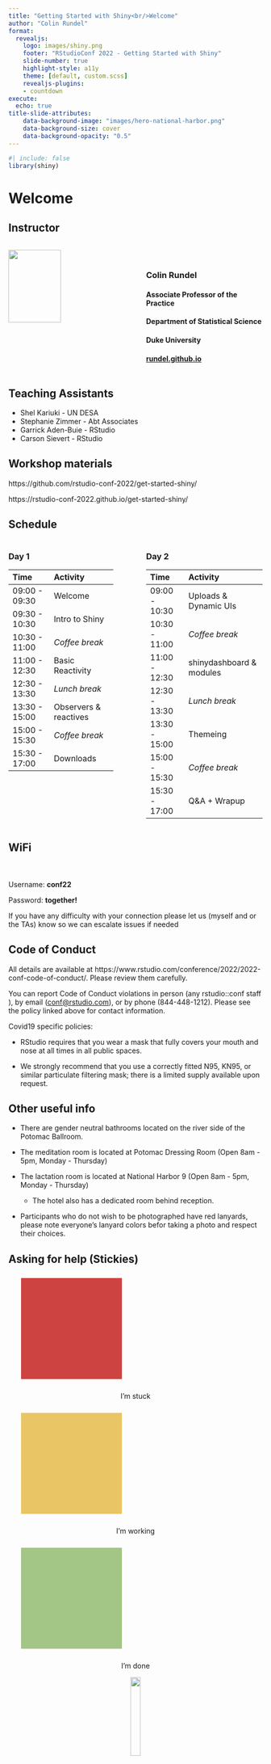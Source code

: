 ```yaml
---
title: "Getting Started with Shiny<br/>Welcome"
author: "Colin Rundel"
format: 
  revealjs:
    logo: images/shiny.png
    footer: "RStudioConf 2022 - Getting Started with Shiny"
    slide-number: true
    highlight-style: a11y
    theme: [default, custom.scss]
    revealjs-plugins:
    - countdown
execute:
  echo: true
title-slide-attributes:
    data-background-image: "images/hero-national-harbor.png"
    data-background-size: cover
    data-background-opacity: "0.5"
---
```


```r
#| include: false
library(shiny)
```

# Welcome

## Instructor

::: columns
::: {.column width="40%"}
![](images/colin-rundel.png){fig-align="center" width="75%"}
:::

::: {.column width="10%"}
:::

::: {.column width="50%"}
<br/>

### Colin Rundel

#### Associate Professor of the Practice

#### Department of Statistical Science

#### Duke University

#### [rundel.github.io](https://rundel.github.io)
:::
:::

## Teaching Assistants

-   Shel Kariuki - UN DESA
-   Stephanie Zimmer - Abt Associates
-   Garrick Aden-Buie - RStudio
-   Carson Sievert - RStudio

## Workshop materials

https://github.com/rstudio-conf-2022/get-started-shiny/

https://rstudio-conf-2022.github.io/get-started-shiny/

## Schedule

::: {.small}
::: columns
::: {.column width="45%"}
### Day 1

| Time          | Activity         |
| :------------ | :--------------- |
| 09:00 - 09:30 | Welcome          |
| 09:30 - 10:30 | Intro to Shiny   |
| 10:30 - 11:00 | *Coffee break*   |
| 11:00 - 12:30 | Basic Reactivity |
| 12:30 - 13:30 | *Lunch break*    |
| 13:30 - 15:00 | Observers & reactives |
| 15:00 - 15:30 | *Coffee break*   |
| 15:30 - 17:00 | Downloads        |
:::

::: {.column width="5%"}
:::

::: {.column width="50%"}
### Day 2

| Time          | Activity         |
| :------------ | :--------------- |
| 09:00 - 10:30 | Uploads & Dynamic UIs |
| 10:30 - 11:00 | *Coffee break*   |
| 11:00 - 12:30 | shinydashboard & modules |
| 12:30 - 13:30 | *Lunch break*    |
| 13:30 - 15:00 | Themeing         |
| 15:00 - 15:30 | *Coffee break*   |
| 15:30 - 17:00 | Q&A + Wrapup     |
:::
:::
:::


## WiFi

:::{.r-stack}
:::{.larger}
<br/><br/>
Username: **conf22**

Password: **together!**
:::
:::


::: aside
If you have any difficulty with your connection please let us (myself and or the TAs) know so we can escalate issues if needed
:::



## Code of Conduct

All details are available at https://www.rstudio.com/conference/2022/2022-conf-code-of-conduct/. Please review them carefully.  

You can report Code of Conduct violations in person (any rstudio::conf staff ), by email ([conf@rstudio.com](mailto:conf@rstudio.com)), or by phone (844-448-1212). Please see the policy linked above for contact information.

Covid19 specific policies:

- RStudio requires that you wear a mask that fully covers your mouth and nose at all times in all public spaces. 

- We strongly recommend that you use a correctly fitted N95, KN95, or similar particulate filtering mask; there is a limited supply available upon request. 






## Other useful info

- There are gender neutral bathrooms located on the river side of the Potomac Ballroom.

- The meditation room is located at Potomac Dressing Room (Open 8am - 5pm, Monday - Thursday)

- The lactation room is located at National Harbor 9 (Open 8am - 5pm, Monday - Thursday) 
    - The hotel also has a dedicated room behind reception.

- Participants who do not wish to be photographed have red lanyards, please note everyone's lanyard colors befor taking a photo and respect their choices.


## Asking for help (Stickies)

::: {.r-hstack}

::: {style="text-align: center;"}
::: {data-id="box1" style="background: #CC4341; width: 200px; height: 200px; margin: 25px;"}
:::
I'm stuck
:::

::: {style="text-align: center;"}
::: {data-id="box2" style="background: #EAC565; width: 200px; height: 200px; margin: 25px;"}
:::
I'm working
:::

::: {style="text-align: center;"}
::: {data-id="box3" style="background: #A3C586; width: 200px; height: 200px; margin: 25px;"}
:::
I'm done
:::

:::

::: {.r-hstack}
::: {style="text-align: center;"}
![](images/hand.png){fig-align="center" width="20%"}
<br/>I have a general question
:::
:::

# Computational Environment

## RStudio Cloud

You can use the following link to join the workshops RStudio cloud space,

::: {style="text-align: center;"}
https://rstudio.cloud/spaces/233624/join?access_code=FIXME
:::

<br/>

Once you have joined you can then select the `get-started-shiny` assignment, 

![](images/cloud_assignment.png){fig-align="center" width="60%"}

which should then create a copy and launch for you.

## Cloud session

If everything is working you should see something very close to the following,

![](images/cloud_session.png){fig-align="center" width="100%"}


## File organization



